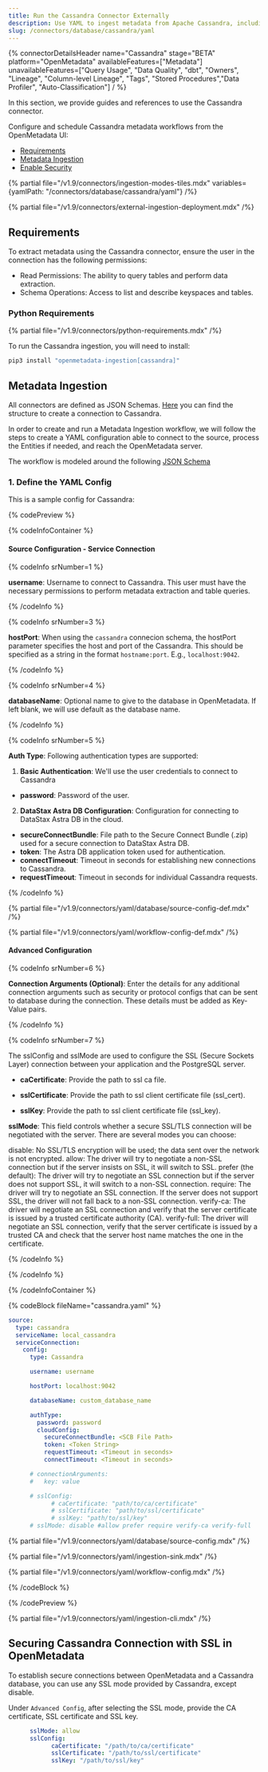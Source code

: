 ```yaml
---
title: Run the Cassandra Connector Externally
description: Use YAML to ingest metadata from Apache Cassandra, including keyspaces, tables, and columns.
slug: /connectors/database/cassandra/yaml
---
```



{% connectorDetailsHeader
name="Cassandra"
stage="BETA"
platform="OpenMetadata"
availableFeatures=["Metadata"]
unavailableFeatures=["Query Usage", "Data Quality", "dbt", "Owners", "Lineage", "Column-level Lineage", "Tags", "Stored Procedures","Data Profiler", "Auto-Classification"]
/ %}

In this section, we provide guides and references to use the Cassandra connector.

Configure and schedule Cassandra metadata workflows from the OpenMetadata UI:

- [Requirements](#requirements)
- [Metadata Ingestion](#metadata-ingestion)
- [Enable Security](#securing-cassandra-connection-with-ssl-in-openmetadata)


{% partial file="/v1.9/connectors/ingestion-modes-tiles.mdx" variables={yamlPath: "/connectors/database/cassandra/yaml"} /%}

{% partial file="/v1.9/connectors/external-ingestion-deployment.mdx" /%}

## Requirements

To extract metadata using the Cassandra connector, ensure the user in the connection has the following permissions:
- Read Permissions: The ability to query tables and perform data extraction.
- Schema Operations: Access to list and describe keyspaces and tables.


### Python Requirements

{% partial file="/v1.9/connectors/python-requirements.mdx" /%}

To run the Cassandra ingestion, you will need to install:

```bash
pip3 install "openmetadata-ingestion[cassandra]"
```

## Metadata Ingestion

All connectors are defined as JSON Schemas.
[Here](https://github.com/open-metadata/OpenMetadata/blob/main/openmetadata-spec/src/main/resources/json/schema/entity/services/connections/database/cassandraConnection.json)
you can find the structure to create a connection to Cassandra.

In order to create and run a Metadata Ingestion workflow, we will follow
the steps to create a YAML configuration able to connect to the source,
process the Entities if needed, and reach the OpenMetadata server.

The workflow is modeled around the following
[JSON Schema](https://github.com/open-metadata/OpenMetadata/blob/main/openmetadata-spec/src/main/resources/json/schema/metadataIngestion/workflow.json)

### 1. Define the YAML Config

This is a sample config for Cassandra:

{% codePreview %}

{% codeInfoContainer %}

#### Source Configuration - Service Connection

{% codeInfo srNumber=1 %}

**username**: Username to connect to Cassandra. This user must have the necessary permissions to perform metadata extraction and table queries.

{% /codeInfo %}

{% codeInfo srNumber=3 %}

**hostPort**: When using the `cassandra` connecion schema, the hostPort parameter specifies the host and port of the Cassandra. This should be specified as a string in the format `hostname:port`. E.g., `localhost:9042`.

{% /codeInfo %}

{% codeInfo srNumber=4 %}

**databaseName**: Optional name to give to the database in OpenMetadata. If left blank, we will use default as the database name.

{% /codeInfo %}

{% codeInfo srNumber=5 %}

**Auth Type**: Following authentication types are supported:
1. **Basic Authentication**:
We'll use the user credentials to connect to Cassandra
- **password**: Password of the user.

2. **DataStax Astra DB Configuration**: 
Configuration for connecting to DataStax Astra DB in the cloud.
  - **secureConnectBundle**: File path to the Secure Connect Bundle (.zip) used for a secure connection to DataStax Astra DB.
  - **token**: The Astra DB application token used for authentication.
  - **connectTimeout**: Timeout in seconds for establishing new connections to Cassandra.
  - **requestTimeout**: Timeout in seconds for individual Cassandra requests.

{% /codeInfo %}

{% partial file="/v1.9/connectors/yaml/database/source-config-def.mdx" /%}

<IngestionSinkDef />

{% partial file="/v1.9/connectors/yaml/workflow-config-def.mdx" /%}

#### Advanced Configuration

{% codeInfo srNumber=6 %}

**Connection Arguments (Optional)**: Enter the details for any additional connection arguments such as security or protocol configs that can be sent to database during the connection. These details must be added as Key-Value pairs.

{% /codeInfo %}

{% codeInfo srNumber=7 %}

The sslConfig and sslMode are used to configure the SSL (Secure Sockets Layer) connection between your application and the PostgreSQL server.

- **caCertificate**: Provide the path to ssl ca file.

- **sslCertificate**: Provide the path to ssl client certificate file (ssl_cert).

- **sslKey**: Provide the path to ssl client certificate file (ssl_key).

**sslMode**: This field controls whether a secure SSL/TLS connection will be negotiated with the server. There are several modes you can choose:

disable: No SSL/TLS encryption will be used; the data sent over the network is not encrypted.
allow: The driver will try to negotiate a non-SSL connection but if the server insists on SSL, it will switch to SSL.
prefer (the default): The driver will try to negotiate an SSL connection but if the server does not support SSL, it will switch to a non-SSL connection.
require: The driver will try to negotiate an SSL connection. If the server does not support SSL, the driver will not fall back to a non-SSL connection.
verify-ca: The driver will negotiate an SSL connection and verify that the server certificate is issued by a trusted certificate authority (CA).
verify-full: The driver will negotiate an SSL connection, verify that the server certificate is issued by a trusted CA and check that the server host name matches the one in the certificate.

{% /codeInfo %}

{% /codeInfo %}

{% /codeInfoContainer %}

{% codeBlock fileName="cassandra.yaml" %}

```yaml {% isCodeBlock=true %}
source:
  type: cassandra
  serviceName: local_cassandra
  serviceConnection:
    config:
      type: Cassandra
```
```yaml {% srNumber=1 %}
      username: username
```
```yaml {% srNumber=3 %}
      hostPort: localhost:9042
```
```yaml {% srNumber=4 %}
      databaseName: custom_database_name
```
```yaml {% srNumber=5 %}
      authType:
        password: password
        cloudConfig:
          secureConnectBundle: <SCB File Path>
          token: <Token String>
          requestTimeout: <Timeout in seconds>
          connectTimeout: <Timeout in seconds>
```
```yaml {% srNumber=6 %}
      # connectionArguments:
      #   key: value
```
```yaml {% srNumber=7 %}
      # sslConfig:
            # caCertificate: "path/to/ca/certificate"
            # sslCertificate: "path/to/ssl/certificate"
            # sslKey: "path/to/ssl/key"
      # sslMode: disable #allow prefer require verify-ca verify-full
```


{% partial file="/v1.9/connectors/yaml/database/source-config.mdx" /%}

{% partial file="/v1.9/connectors/yaml/ingestion-sink.mdx" /%}

{% partial file="/v1.9/connectors/yaml/workflow-config.mdx" /%}

{% /codeBlock %}

{% /codePreview %}

{% partial file="/v1.9/connectors/yaml/ingestion-cli.mdx" /%}

## Securing Cassandra Connection with SSL in OpenMetadata

To establish secure connections between OpenMetadata and a Cassandra database, you can use any SSL mode provided by Cassandra, except disable.

Under `Advanced Config`, after selecting the SSL mode, provide the CA certificate, SSL certificate and SSL key.

```yaml
      sslMode: allow
      sslConfig:
            caCertificate: "/path/to/ca/certificate"
            sslCertificate: "/path/to/ssl/certificate"
            sslKey: "/path/to/ssl/key"
```